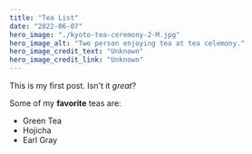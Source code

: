 ```yaml
---
title: "Tea List"
date: "2022-06-07"
hero_image: "./kyoto-tea-ceremony-2-M.jpg"
hero_image_alt: "Two person enjoying tea at tea celemony."
hero_image_credit_text: "Unknown"
hero_image_credit_link: "Unknown"
---
```


This is my first post. Isn't it *great*?

Some of my **favorite** teas are:

* Green Tea
* Hojicha
* Earl Gray